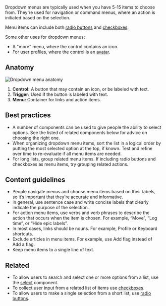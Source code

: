 Dropdown menus are typically used when you have 5-15 items to choose from.
They're used for navigation or command menus,
where an action is initiated based on the selection.

Menu items can include both [radio buttons](/components/radio) and [checkboxes](/components/checkbox).

Some other uses for dropdown menus:

- A "more" menu, where the control contains an icon.
- For user profiles, where the control is an [avatar](/components/avatar).

## Anatomy

![Dropdown menu anatomy](./images/dropdown-menu.png)

1. **Control:** A button that may contain an icon, or be labeled with text.
1. **Trigger:** Used if the button is labeled with text.
1. **Menu:** Container for links and action items.

## Best practices

- A number of components can be used to give people the ability to select options.
  See the listed of related components below for advice on choosing the right one.
- When organizing dropdown menu items,
  sort the list in a logical order by putting the most selected option at the top,
  if known.
  Test and refine over time to re-evaluate if all menu items are needed.
- For long lists,
  group related menu items.
  If including radio buttons and checkboxes as menu items,
  try grouping related actions.

## Content guidelines

- People navigate menus and choose menu items based on their labels,
  so it’s important that they're accurate and informative.
- In general,
  use sentence case and write concise labels that clearly indicate the purpose of the selection.
- For action menu items,
  use verbs and verb phrases to describe the action that occurs when the item is chosen.
  For example,
  “Move”,
  “Log time”,
  or “Hide epic labels”.
- In most cases,
  links should be nouns.
  For example,
  Profile or Keyboard shortcuts.
- Exclude articles in menu items.
  For example, use Add flag instead of Add a flag.
- Keep menu items to a single line of text.

## Related

- To allow users to search and select one or more options from a list,
  use the [select](/components/select) component.
- To collect user input from a related list of items use [checkboxes](/components/checkbox).
- To allow users to make a single selection from a short list,
  use [radio buttons](/components/radio).
